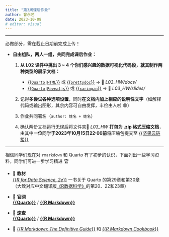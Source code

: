 ```yaml
---
title: "第3周课后作业"
author: 曾永艺
date: 2023-10-08
# editor: visual
---
```


<hr>
:::{.callout-note}
必做部分，需在截止日期前完成上传！
:::

- **自由组队，两人一组，共同完成课后作业：**

  1. **从 L02 课件中挑出 3 ~ 4 个你们感兴趣的数据可视化代码段，就其制作两种类型的展示文档：**
     - [{{`Quarto|HTML`}}](https://quarto.org/docs/output-formats/html-basics.html) 或 [{{`prettydoc`}}](https://prettydoc.statr.me/themes.html) -> 📂 *L03_HW/docs/*
     - [{{`Quarto|Revealjs`}}](https://quarto.org/docs/presentations/revealjs/) 或 [{{`xaringan`}}](https://slides.yihui.org/xaringan/zh-CN.html) -> 📂 *L03_HW/slides/*
  
  2. 记得**多尝试各种选项设置**，同时**在文档内加上相应的说明性文字**（如解释代码或输出图形，其余内容可自由发挥，丰俭由人啦 😁）

  3. 作业共同署名（`author: 姓名 + 姓名`）

  4. 确认两份文档运行无误后将文件夹📂 *L03_HW* **打包为 .zip 格式压缩文档**，由其中**一位**同学**于2023年10月15日22:00前**将压缩包提交至 [{{坚果云链接}}](https://send2me.cn/KFJc2IN9/Q8Kvv8EApjAO-Q)

<hr>
:::{.callout-note}
相信同学们现在对 `rmarkdown` 和 Quarto 有了初步的认识，下面列出一些学习资料，同学们可进一步学习精进 🏆
:::

- 📖 **教材**<br>
[{{_R for Data Science, 2e_}}](https://r4ds.hadley.nz/) 一书关于 Quarto 的第29章和第30章<br>
（大致对应中文翻译版[《R数据科学》](https://www.ituring.com.cn/book/2113)的第20、22和23章）

- 🏡 **官网**<br>
[**{{Quarto}}**](https://quarto.org/) / 
[**{{R Markdown}}**](https://rmarkdown.rstudio.com/)

- 📝 **速查**<br>
[**{{Quarto}}**](https://qfwr2023.netlify.app/slides/lec-03/docs/quarto-cheatsheet.pdf) / 
[**{{R Markdown}}**](https://qfwr2023.netlify.app/slides/lec-03/docs/rmarkdown-cheatsheet.pdf)

- 📖 [{{_R Markdown: The Definitive Guide_}}](https://bookdown.org/yihui/rmarkdown/) 和 [{{_R Markdown Cookbook_}}](https://bookdown.org/yihui/rmarkdown-cookbook/)

<br>
